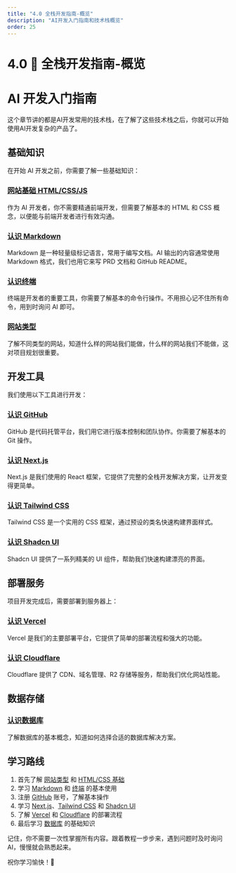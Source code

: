 ```yaml
---
title: "4.0 全栈开发指南-概览"
description: "AI开发入门指南和技术栈概览"
order: 25
---
```


# 4.0 🤖 全栈开发指南-概览

# AI 开发入门指南

这个章节讲的都是AI开发常用的技术栈，在了解了这些技术栈之后，你就可以开始使用AI开发复杂的产品了。

## 基础知识

在开始 AI 开发之前，你需要了解一些基础知识：

### [网站基础 HTML/CSS/JS](https://new.web.cafe/tutorial/detail/st7lswuwih)

作为 AI 开发者，你不需要精通前端开发，但需要了解基本的 HTML 和 CSS 概念，以便能与前端开发者进行有效沟通。

### [认识 Markdown](https://new.web.cafe/tutorial/detail/71k484wemi)

Markdown 是一种轻量级标记语言，常用于编写文档。AI 输出的内容通常使用 Markdown 格式，我们也用它来写 PRD 文档和 GitHub README。

### [认识终端](https://new.web.cafe/tutorial/detail/n8e6k068y5)

终端是开发者的重要工具，你需要了解基本的命令行操作。不用担心记不住所有命令，用到时询问 AI 即可。

### [网站类型](https://new.web.cafe/tutorial/detail/q45qjfqs56)

了解不同类型的网站，知道什么样的网站我们能做，什么样的网站我们不能做，这对项目规划很重要。

## 开发工具

我们使用以下工具进行开发：

### [认识 GitHub](https://new.web.cafe/tutorial/detail/f4sknyvk76)

GitHub 是代码托管平台，我们用它进行版本控制和团队协作。你需要了解基本的 Git 操作。

### [认识 Next.js](https://new.web.cafe/tutorial/detail/k0h87ghqab)

Next.js 是我们使用的 React 框架，它提供了完整的全栈开发解决方案，让开发变得更简单。

### [认识 Tailwind CSS](https://new.web.cafe/tutorial/detail/lzi1tbiofj)

Tailwind CSS 是一个实用的 CSS 框架，通过预设的类名快速构建界面样式。

### [认识 Shadcn UI](https://new.web.cafe/tutorial/detail/p0gjrrq22b)

Shadcn UI 提供了一系列精美的 UI 组件，帮助我们快速构建漂亮的界面。

## 部署服务

项目开发完成后，需要部署到服务器上：

### [认识 Vercel](https://new.web.cafe/tutorial/detail/8vm5cxtk7n)

Vercel 是我们的主要部署平台，它提供了简单的部署流程和强大的功能。

### [认识 Cloudflare](https://new.web.cafe/tutorial/detail/yv7x0z7gmk)

Cloudflare 提供了 CDN、域名管理、R2 存储等服务，帮助我们优化网站性能。

## 数据存储

### [认识数据库](https://new.web.cafe/tutorial/detail/2vd1j6392t)

了解数据库的基本概念，知道如何选择合适的数据库解决方案。

## 学习路线

1. 首先了解 [网站类型](https://new.web.cafe/tutorial/detail/q45qjfqs56) 和 [HTML/CSS 基础](https://new.web.cafe/tutorial/detail/st7lswuwih)
2. 学习 [Markdown](https://new.web.cafe/tutorial/detail/71k484wemi) 和 [终端](https://new.web.cafe/tutorial/detail/n8e6k068y5) 的基本使用
3. 注册 [GitHub](https://new.web.cafe/tutorial/detail/f4sknyvk76) 账号，了解基本操作
4. 学习 [Next.js](https://new.web.cafe/tutorial/detail/k0h87ghqab)、[Tailwind CSS](https://new.web.cafe/tutorial/detail/lzi1tbiofj) 和 [Shadcn UI](https://new.web.cafe/tutorial/detail/p0gjrrq22b)
5. 了解 [Vercel](https://new.web.cafe/tutorial/detail/8vm5cxtk7n) 和 [Cloudflare](https://new.web.cafe/tutorial/detail/yv7x0z7gmk) 的部署流程
6. 最后学习 [数据库](https://new.web.cafe/tutorial/detail/2vd1j6392t) 的基础知识

记住，你不需要一次性掌握所有内容。跟着教程一步步来，遇到问题时及时询问 AI，慢慢就会熟悉起来。

祝你学习愉快！🚀 